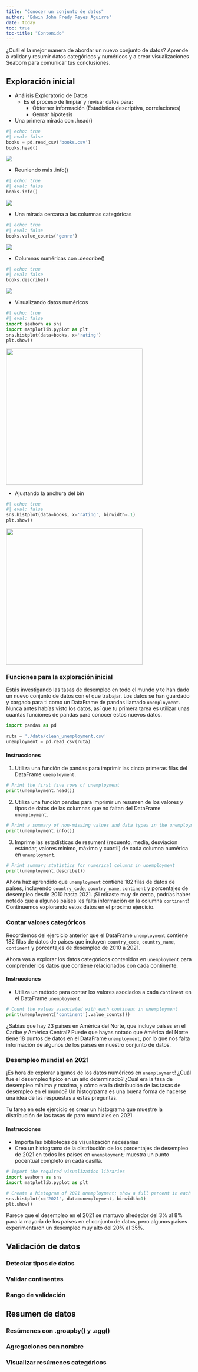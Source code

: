 ```yaml
---
title: "Conocer un conjunto de datos"
author: "Edwin John Fredy Reyes Aguirre"
date: today
toc: true
toc-title: "Contenido"
---
```


¿Cuál el la mejor manera de abordar un nuevo conjunto de datos? Aprende a validar y resumir datos categóricos y numéricos y a crear visualizaciones Seaborn para comunicar tus conclusiones.

## Exploración inicial

-   Análisis Exploratorio de Datos
    -   Es el proceso de limpiar y revisar datos para:
        -   Obterner información (Estadística descriptiva, correlaciones)
        -   Genrar hipótesis
-   Una primera mirada con .head()

```python
#| echo: true
#| eval: false
books = pd.read_csv('books.csv')
books.head()
```

![](images/paste-3.png)

-   Reuniendo más .info()

```python
#| echo: true
#| eval: false
books.info()
```

![](images/paste-2.png)

-   Una mirada cercana a las columnas categóricas

```python
#| echo: true
#| eval: false
books.value_counts('genre')
```

![](images/paste-4.png)

-   Columnas numéricas con .describe()

```python
#| echo: true
#| eval: false  
books.describe()
```

![](images/paste-5.png)

-   Visualizando datos numéricos

```python
#| echo: true
#| eval: false
import seaborn as sns
import matplotlib.pyplot as plt
sns.histplot(data=books, x='rating')
plt.show()
```

![](images/paste-6.png){width="370"}

-   Ajustando la anchura del bin

```python
#| echo: true
#| eval: false
sns.histplot(data=books, x='rating', binwidth=.1)
plt.show()
```

![](images/paste-7.png){width="370"}


### Funciones para la exploración inicial

Estás investigando las tasas de desempleo en todo el mundo y te han dado un nuevo conjunto de datos con el que trabajar. Los datos se han guardado y cargado para ti como un DataFrame de pandas llamado `unemployment`. Nunca antes habías visto los datos, así que tu primera tarea es utilizar unas cuantas funciones de pandas para conocer estos nuevos datos.

```python
import pandas as pd

ruta = './data/clean_unemployment.csv'
unemployment = pd.read_csv(ruta)
```

#### Instrucciones

1. Utiliza una función de pandas para imprimir las cinco primeras filas del DataFrame `unemployment`.

```python
# Print the first five rows of unemployment
print(unemployment.head())
```

2. Utiliza una función pandas para imprimir un resumen de los valores y tipos de datos de las columnas que no faltan del DataFrame `unemployment`.

```python
# Print a summary of non-missing values and data types in the unemployment DataFrame]
print(unemployment.info())
```

3. Imprime las estadísticas de resument (recuento, media, desviación estándar, valores mínimo, máximo y cuartil) de cada columna numérica en `unemployment`.

```python
# Print summary statistics for numerical columns in unemployment
print(unemployment.describe())
```
Ahora haz aprendido que `unemployment` contiene 182 filas de datos de países, incluyendo `country_code`, `country_name`, `continent` y porcentajes de desempleo desde 2010 hasta 2021. ¡Si miraste muy de cerca, podrías haber notado que a algunos países les falta información en la columna `continent`! Continuemos explorando estos datos en el próximo ejercicio.

### Contar valores categóricos

Recordemos del ejercicio anterior que el DataFrame `unemployment` contiene 182 filas de datos de países que incluyen `country_code`, `country_name`, `continent` y porcentajes de desempleo de 2010 a 2021.

Ahora vas a explorar los datos categóricos contenidos en `unemployment` para comprender los datos que contiene relacionados con cada continente.

#### Instrucciones

- Utiliza un método para contar los valores asociados a cada `continent` en el DataFrame `unemployment`.

```python
# Count the values associated with each continent in unemployment
print(unemployment['continent'].value_counts())
```

¿Sabías que hay 23 países en América del Norte, que incluye países en el Caribe y América Central? Puede que hayas notado que América del Norte tiene 18 puntos de datos en el DataFrame `unemployment`, por lo que nos falta información de algunos de los países en nuestro conjunto de datos.

### Desempleo mundial en 2021

¡Es hora de explorar algunos de los datos numéricos en `unemployment`! ¿Cuál fue el desempleo típico en un año determinado? ¿Cuál era la tasa de desempleo mínima y máxima, y cómo era la distribución de las tasas de desempleo en el mundo? Un histogrpama es una buena forma de hacerse una idea de las respuestas a estas preguntas.

Tu tarea en este ejercicio es crear un histograma que muestre la distribución de las tasas de paro mundiales en 2021.

#### Instrucciones

- Importa las bibliotecas de visualización necesarias
- Crea un histograma de la distribución de los porcentajes de desempleo de 2021 en todos los países en `unemployment`; muestra un punto pocentual completo en cada casilla.

```python
# Import the required visualization libraries
import seaborn as sns
import matplotlib.pyplot as plt

# Create a histogram of 2021 unemployment; show a full percent in each bin
sns.histplot(x='2021', data=unemployment, binwidth=1)
plt.show()
```

Parece que el desempleo en el 2021 se mantuvo alrededor del 3% al 8% para la mayoría de los países en el conjunto de datos, pero algunos países experimentaron un desempleo muy alto del 20% al 35%.

## Validación de datos

### Detectar tipos de datos

### Validar continentes

### Rango de validación

## Resumen de datos

### Resúmenes con .groupby() y .agg()

### Agregaciones con nombre

### Visualizar resúmenes categóricos